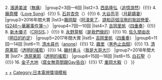 {{Navbox
|name=CONFiDENCE日劇大獎最佳新人
|title=[[CONFiDENCE日劇大獎|{{color|#efb12a|CONFiDENCE日劇大獎}}]]最佳新人
|basestyle=background-color:#0069be;color:#efb12a
|group1=1回—2回
|list1=1. [[芳根京子]]（[[表參道高校合唱部！]]）{{!}} 2. [[濱邊美波]]（[[無痛#電視劇|無痛]]）
|group2=3回—6回
|list2=3. [[西島隆弘]]（[[追憶潸然]]）{{!}} 4. [[藤原櫻]]（[[Love Song (電視劇)|Love Song]]）{{!}} 5. [[石井杏奈]]（{{link-ja|仰望師恩|仰げば尊し (2016年のテレビドラマ)}}）{{!}} 6. [[大谷亮平]]（[[月薪嬌妻]]）
|group3=2016年間大賞
|list3=[[藤岡靛]]（[[阿淺來了]]、[[請和這個沒用的我談戀愛]]、[[IQ246～華麗事件簿～]]）
|group4=7回—10回
|list4=7. [[吉岡里帆]]（[[四重奏]]）{{!}} 8. [[新木優子]]（[[CRISIS]]、{{link-ja|月付百萬的女人們|100万円の女たち}}）{{!}} 9. [[永野芽郁]]（[[是我們做的]]）{{!}} 10. [[佐久間由衣]]（[[明日的約定]]）
|group5=2017年間大賞
|list5= [[吉岡里帆]]（[[四重奏]]）
|group6=11回—14回
|list6=11. [[清水尋也]]（[[anone]]）{{!}} 12. [[趣里]]（[[黑色止血鉗]]）{{!}} 13. [[清原果耶]]（[[透明的搖籃]]）{{!}} 14. [[磯村勇斗]]（[[我是大哥大!!]]）
|group7=2018年間大賞
|list7= [[清原果耶]]（[[透明的搖籃]]）
|group8=15回—18回
|list8=15. [[白石聖]]（{{link-ja|絕對正義|絶対正義}}）{{!}} 16. [[金子大地]]（[[腐女無意間跟Gay告白]]）{{!}} 17. [[重岡大毅]]（{{link-ja|明察小會計|これは経費で落ちません!}}）
}}<noinclude>
[[Category:CONFiDENCE日劇大獎|+]]
[[Category:CONFiDENCE日劇大獎最佳新人得主|+]]
[[Category:日本電視獎項模板]]
</noinclude>